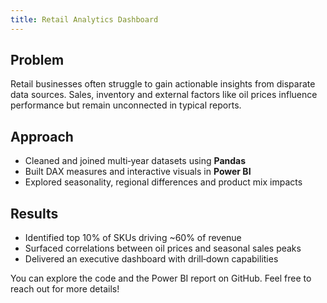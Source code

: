 ```yaml
---
title: Retail Analytics Dashboard
---
```


## Problem

Retail businesses often struggle to gain actionable insights from disparate data sources. Sales, inventory and external factors like oil prices influence performance but remain unconnected in typical reports.

## Approach

- Cleaned and joined multi‑year datasets using **Pandas**
- Built DAX measures and interactive visuals in **Power BI**
- Explored seasonality, regional differences and product mix impacts

## Results

- Identified top 10% of SKUs driving ~60% of revenue
- Surfaced correlations between oil prices and seasonal sales peaks
- Delivered an executive dashboard with drill‑down capabilities

You can explore the code and the Power BI report on GitHub. Feel free to reach out for more details!